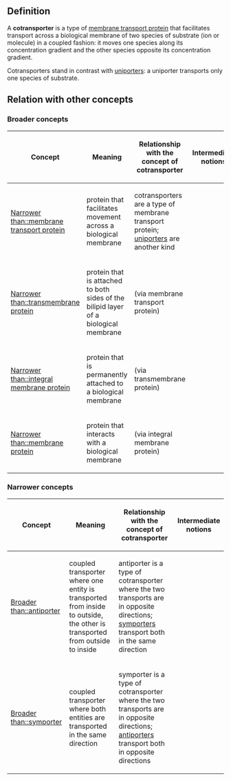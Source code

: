 ==Definition==

A '''cotransporter''' is a type of [[membrane transport protein]] that facilitates transport across a biological membrane of two species of substrate (ion or molecule) in a coupled fashion: it moves one species along its concentration gradient and the other species opposite its concentration gradient.

Cotransporters stand in contrast with [[uniporters]]: a uniporter transports only one species of substrate.

==Relation with other concepts==

===Broader concepts===

{| class="sortable" border="1"
! Concept !! Meaning !! Relationship with the concept of cotransporter !! Intermediate notions
|-
| [[Narrower than::membrane transport protein]] || protein that facilitates movement across a biological membrane || cotransporters are a type of membrane transport protein; [[uniporter]]s are another kind || {{intermediate notions short|cotransporter|membrane transport protein}}
|-
| [[Narrower than::transmembrane protein]] || protein that is attached to both sides of the bilipid layer of a biological membrane || (via membrane transport protein) || {{intermediate notions short|cotransporter|transmembrane protein}}
|-
| [[Narrower than::integral membrane protein]] || protein that is permanently attached to a biological membrane || (via transmembrane protein) || {{intermediate notions short|cotransporter|transmembrane protein}}
|-
| [[Narrower than::membrane protein]] || protein that interacts with a biological membrane || (via integral membrane protein) || {{intermediate notions short|cotransporter|membrane protein}}
|}

===Narrower concepts===

{| class="sortable" border="1"
! Concept !! Meaning !! Relationship with the concept of cotransporter !! Intermediate notions
|-
| [[Broader than::antiporter]] || coupled transporter where one entity is transported from inside to outside, the other is transported from outside to inside || antiporter is a type of cotransporter where the two transports are in opposite directions; [[symporter]]s transport both in the same direction || {{intermediate notions short|antiporter|cotransporter}}
|-
| [[Broader than::symporter]] || coupled transporter where both entities are transported in the same direction || symporter is a type of cotransporter where the two transports are in opposite directions; [[antiporter]]s transport both in opposite directions || {{intermediate notions short|symporter|cotransporter}}
|}
